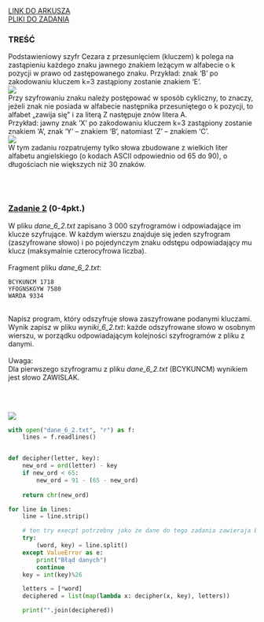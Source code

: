 
<div className="box_link"><a className="link  link_materials" target="_blank" href="https://cke.gov.pl/images/_EGZAMIN_MATURALNY_OD_2015/Arkusze_egzaminacyjne/2016/formula_od_2015/MIN-R2_1P-162.pdf">LINK DO ARKUSZA</a>
<br/>
<a className="link  link_materials" href="http://cke.gov.pl/images/_EGZAMIN_MATURALNY_OD_2015/Arkusze_egzaminacyjne/2016/formula_od_2015/Dane_PR2.zip" >PLIKI DO ZADANIA</a>
<br/>
</div>

### TREŚĆ
Podstawieniowy szyfr Cezara z przesunięciem (kluczem) k polega na zastąpieniu każdego
znaku jawnego znakiem leżącym w alfabecie o k pozycji w prawo od zastępowanego znaku.
Przykład: znak ‘B’ po zakodowaniu kluczem k=3 zastąpiony zostanie znakiem ‘E’. <br/>
![](https://i.imgur.com/ePB4F8g.png)<br/>
Przy szyfrowaniu znaku należy postępować w sposób cykliczny, to znaczy, jeżeli znak nie
posiada w alfabecie następnika przesuniętego o k pozycji, to alfabet „zawija się" i za literą Z
następuje znów litera A.<br/>
Przykład: jawny znak ‘X’ po zakodowaniu kluczem k=3 zastąpiony zostanie znakiem ‘A’,
znak ‘Y’ – znakiem ‘B’, natomiast ‘Z’ – znakiem ‘C’. <br/>
![](https://i.imgur.com/Ikakpev.png)<br/>
W tym zadaniu rozpatrujemy tylko słowa zbudowane z wielkich liter alfabetu angielskiego
(o kodach ASCII odpowiednio od 65 do 90), o długościach nie większych niż 30 znaków. 

<br/><br/>


### <u>Zadanie 2</u>   (0-4pkt.)
W pliku <i>dane_6_2.txt</i> zapisano 3 000 szyfrogramów i odpowiadające im klucze
szyfrujące. W każdym wierszu znajduje się jeden szyfrogram (zaszyfrowane słowo)
i po pojedynczym znaku odstępu odpowiadający mu klucz (maksymalnie czterocyfrowa
liczba).<br/><br/>
Fragment pliku <i>dane_6_2.txt</i>:<br/>

```text
BCYKUNCM 1718
YFOGNSKGYW 7580
WARDA 9334
``` 
<br/>
<span className="bold">Napisz program</span>, który <span className="bold">odszyfruje</span> słowa zaszyfrowane podanymi kluczami. Wynik zapisz
w pliku <i>wyniki_6_2.txt</i>: każde odszyfrowane słowo w osobnym wierszu, w porządku
odpowiadającym kolejności szyfrogramów z pliku z danymi.<br/>
<br/>
<span className="bold">Uwaga</span>:<br/>
Dla pierwszego szyfrogramu z pliku <i>dane_6_2.txt</i> (BCYKUNCM) wynikiem jest słowo
ZAWISLAK. 

<br/><br/>

<Dropdown title="ODPOWIEDŹ">

![](https://i.imgur.com/AbRV55V.png)

</Dropdown>
<Dropdown title="PRZYKŁADOWE ROZWIĄZANIE - PYTHON">

```python
with open("dane_6_2.txt", "r") as f:
    lines = f.readlines()


def decipher(letter, key):
    new_ord = ord(letter) - key
    if new_ord < 65:
        new_ord = 91 - (65 - new_ord)
    
    return chr(new_ord)

for line in lines:
    line = line.strip()

    # ten try execpt potrzebny jako że dane do tego zadania zawieraja błąd - jedna linia ma słowo bez klucza
    try:
        (word, key) = line.split()
    except ValueError as e:
        print("Błąd danych")
        continue
    key = int(key)%26

    letters = [*word]
    deciphered = list(map(lambda x: decipher(x, key), letters))

    print("".join(deciphered))
```
</Dropdown>

